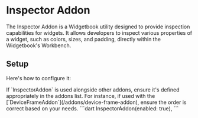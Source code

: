 # Inspector Addon

The Inspector Addon is a Widgetbook utility designed to provide inspection 
capabilities for widgets. It allows developers to inspect various properties of a widget, 
such as colors, sizes, and padding, directly within the Widgetbook's Workbench.

## Setup
Here's how to configure it:

<Warning>
  If `InspectorAddon` is used alongside other addons, ensure it's defined appropriately in the addons list. 
  For instance, if used with the [`DeviceFrameAddon`](/addons/device-frame-addon), 
  ensure the order is correct based on your needs.
</Warning>
```dart
InspectorAddon(enabled: true),
```
